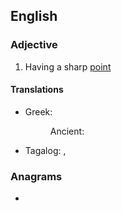 ==English==

===Adjective===
{{en-adj|head=[[sharp]]-[[pointed]]}}

# Having a sharp [[point]]

====Translations====
{{trans-top|having a sharp point}}
* Greek:
*: Ancient: {{t|grc|ὀξυπαγής}}
{{trans-mid}}
* Tagalog: {{t|tl|damyos}}, {{t|tl|tilos}}
{{trans-bottom}}

===Anagrams===
* {{anagrams|en|a=adehinopprst|parthenopids}}
